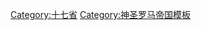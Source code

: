 {{Navbox
|name  = 勃艮第行政圈
|title = {{flag|Holy Roman Empire}}[[勃艮第行政圈]] (1512–1797) 
|state    = {{{state|autocollapse}}}
|listclass = hlist
|image  = [[File:Locator Burgundian Circle.svg|120px|神圣罗马帝国的勃艮第圈的地图]]
|imagestyle = padding-left:0.5em;
|groupstyle = padding:0.35em 1.0em; line-height:1.1em; <!--reduces gap between wrapped groupname lines-->
|group1 = <div style="padding:0.2em 0; line-height:1.2em;">{{nowrap|[[哈布斯堡尼德兰]]的<br/>[[十七省]]}}</div>
|
|list1  = {{Navbox|subgroup
 |group1 = [[荷兰共和国|1581年脱离]]
 |list1  = 
* {{link-en|德伦特伯国|County of Drenthe|德伦特}} <small>(1548年起)</small>
* {{link-en|弗里斯兰领地|Lordship of Frisia|弗里斯兰}}
* [[格罗宁根领地|格罗宁根]] <small>(1548年起)</small>
* [[海尔德公国|海尔德]] ({{link-en|费吕沃区|Veluwe Quarter}}、{{link-en|奈梅亨区|Nijmegen Quarter}}和{{link-en|聚特芬伯国|County of Zutphen|聚特芬}}) <small>(1548年起)</small>
* [[荷兰伯国|荷兰]]
* [[上艾瑟尔领地|上艾瑟尔]] <small>(1548年起)</small>
* [[乌德勒支领地|乌德勒支]] <small>(1548年起)</small>
* [[泽兰伯国|泽兰]]
 |group2 = 留在帝国内
 |list2  = 
* {{link-en|阿图瓦伯国|County of Artois|阿图瓦}}{{smallsup|2}}
* [[布拉班特公国|布拉班特]]
* [[佛兰德伯国|佛兰德]]
* [[海尔德公国|海尔德]] ({{link-en|上海尔德|Upper Guelders}}) <small>(1548年起)</small>
* {{link-en|埃诺伯国|County of Hainaut|埃诺}}
* {{link-en|林堡公国|Duchy of Limburg|林堡}}
* [[卢森堡公国|卢森堡]] <small>(1548年起)</small>
* {{link-en|梅赫伦领地|Lordship of Mechelen|梅赫伦}}
* [[那慕尔伯国|那慕尔]]
 }}
|
|group2 = 伯国
|list2  =
* [[勃艮第伯国|勃艮第]]{{smallsup|3}}
|
|group3 = [[帝国自由城市|自由城市]]
|list3  =
* {{link-en|贝桑松自由市|Free Imperial City of Besançon|贝桑松}}{{smallsup|3}}
|
|group4 = 附属领土
|list4  =
* {{link-en|安特卫普藩侯国|Margraviate of Antwerp|安特卫普}}
* [[布雷达]]{{smallsup|1}}
|
|belowstyle = padding:0.3em 0 0.2em;
|below = {{smallsup|1}} [[威斯特伐利亚和约|至1648年]];{{spaces|3}} {{smallsup|2}} [[比利牛斯条约|至1659年]];{{spaces|3}}{{smallsup|3}} [[奈梅亨条约|至1678年]]。
}}<noinclude>
{{collapsible option}}
[[Category:十七省]]
[[Category:神圣罗马帝国模板]]
</noinclude>